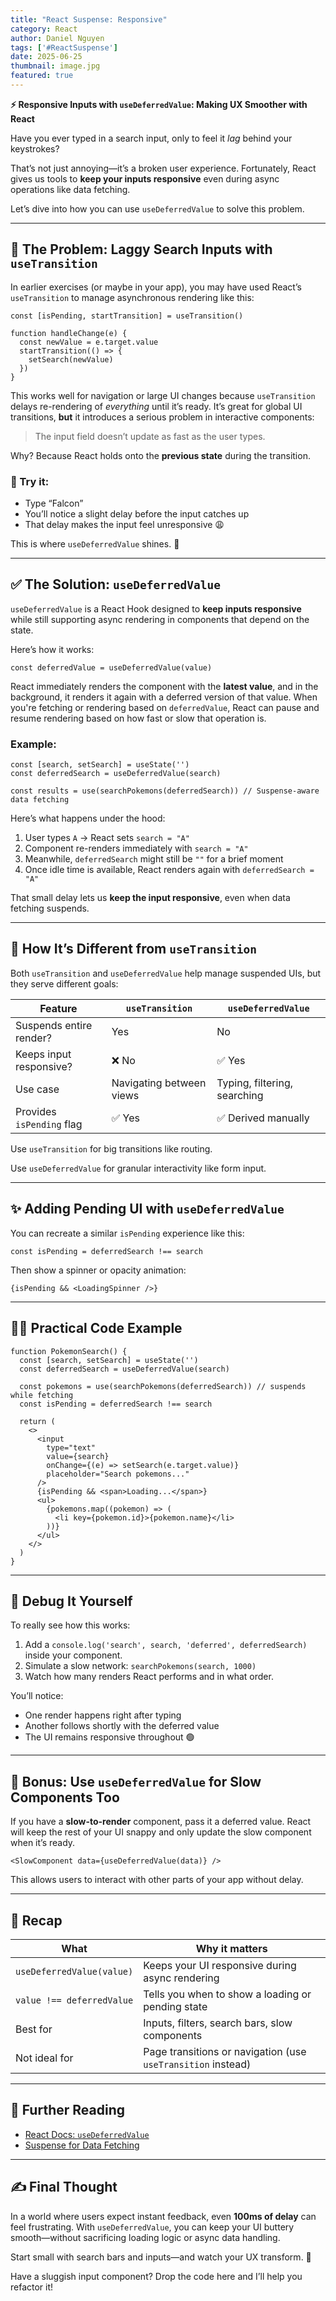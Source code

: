 ```yaml
---
title: "React Suspense: Responsive"
category: React
author: Daniel Nguyen
tags: ['#ReactSuspense']
date: 2025-06-25
thumbnail: image.jpg
featured: true
---
```


**⚡️ Responsive Inputs with `useDeferredValue`: Making UX Smoother with React**

Have you ever typed in a search input, only to feel it *lag* behind your keystrokes?

That’s not just annoying—it’s a broken user experience. Fortunately, React gives us 
tools to **keep your inputs responsive** even during async operations like data fetching.

Let’s dive into how you can use `useDeferredValue` to solve this problem.

---

## 🧩 The Problem: Laggy Search Inputs with `useTransition`

In earlier exercises (or maybe in your app), you may have used React’s `useTransition` to 
manage asynchronous rendering like this:

```tsx
const [isPending, startTransition] = useTransition()

function handleChange(e) {
  const newValue = e.target.value
  startTransition(() => {
    setSearch(newValue)
  })
}
```

This works well for navigation or large UI changes because `useTransition` delays re-rendering 
of *everything* until it’s ready. It’s great for global UI transitions, **but** it introduces 
a serious problem in interactive components:

> The input field doesn’t update as fast as the user types.

Why? Because React holds onto the **previous state** during the transition.

### 🧪 Try it:

* Type “Falcon”
* You’ll notice a slight delay before the input catches up
* That delay makes the input feel unresponsive 😩

This is where `useDeferredValue` shines. 🌟

---

## ✅ The Solution: `useDeferredValue`

`useDeferredValue` is a React Hook designed to **keep inputs responsive** while still supporting 
async rendering in components that depend on the state.

Here’s how it works:

```tsx
const deferredValue = useDeferredValue(value)
```

React immediately renders the component with the **latest value**, and in the background, it 
renders it again with a deferred version of that value. When you're fetching or rendering 
based on `deferredValue`, React can pause and resume rendering based on how fast or slow that 
operation is.

### Example:

```tsx
const [search, setSearch] = useState('')
const deferredSearch = useDeferredValue(search)

const results = use(searchPokemons(deferredSearch)) // Suspense-aware data fetching
```

Here’s what happens under the hood:

1. User types `A` → React sets `search = "A"`
2. Component re-renders immediately with `search = "A"`
3. Meanwhile, `deferredSearch` might still be `""` for a brief moment
4. Once idle time is available, React renders again with `deferredSearch = "A"`

That small delay lets us **keep the input responsive**, even when data fetching suspends.

---

## 🧠 How It’s Different from `useTransition`

Both `useTransition` and `useDeferredValue` help manage suspended UIs, but they serve different goals:

| Feature                   | `useTransition`          | `useDeferredValue`           |
| ------------------------- | ------------------------ | ---------------------------- |
| Suspends entire render?   | Yes                      | No                           |
| Keeps input responsive?   | ❌ No                     | ✅ Yes                        |
| Use case                  | Navigating between views | Typing, filtering, searching |
| Provides `isPending` flag | ✅ Yes                    | ✅ Derived manually           |

Use `useTransition` for big transitions like routing.

Use `useDeferredValue` for granular interactivity like form input.

---

## ✨ Adding Pending UI with `useDeferredValue`

You can recreate a similar `isPending` experience like this:

```tsx
const isPending = deferredSearch !== search
```

Then show a spinner or opacity animation:

```tsx
{isPending && <LoadingSpinner />}
```

---

## 👨‍💻 Practical Code Example

```tsx
function PokemonSearch() {
  const [search, setSearch] = useState('')
  const deferredSearch = useDeferredValue(search)

  const pokemons = use(searchPokemons(deferredSearch)) // suspends while fetching
  const isPending = deferredSearch !== search

  return (
    <>
      <input
        type="text"
        value={search}
        onChange={(e) => setSearch(e.target.value)}
        placeholder="Search pokemons..."
      />
      {isPending && <span>Loading...</span>}
      <ul>
        {pokemons.map((pokemon) => (
          <li key={pokemon.id}>{pokemon.name}</li>
        ))}
      </ul>
    </>
  )
}
```

---

## 🔬 Debug It Yourself

To really see how this works:

1. Add a `console.log('search', search, 'deferred', deferredSearch)` inside your component.
2. Simulate a slow network: `searchPokemons(search, 1000)`
3. Watch how many renders React performs and in what order.

You’ll notice:

* One render happens right after typing
* Another follows shortly with the deferred value
* The UI remains responsive throughout 🟢

---

## 🧪 Bonus: Use `useDeferredValue` for Slow Components Too

If you have a **slow-to-render** component, pass it a deferred value. React will 
keep the rest of your UI snappy and only update the slow component when it’s ready.

```tsx
<SlowComponent data={useDeferredValue(data)} />
```

This allows users to interact with other parts of your app without delay.

---

## 🧠 Recap

| What                      | Why it matters                                               |
| ------------------------- | ------------------------------------------------------------ |
| `useDeferredValue(value)` | Keeps your UI responsive during async rendering              |
| `value !== deferredValue` | Tells you when to show a loading or pending state            |
| Best for                  | Inputs, filters, search bars, slow components                |
| Not ideal for             | Page transitions or navigation (use `useTransition` instead) |

---

## 📘 Further Reading

* [React Docs: `useDeferredValue`](https://react.dev/reference/react/useDeferredValue)
* [Suspense for Data Fetching](https://react.dev/learn/suspense)

---

## ✍️ Final Thought

In a world where users expect instant feedback, even **100ms of delay** can feel frustrating. 
With `useDeferredValue`, you can keep your UI buttery smooth—without sacrificing loading 
logic or async data handling.

Start small with search bars and inputs—and watch your UX transform. 🚀

Have a sluggish input component? Drop the code here and I’ll help you refactor it!
